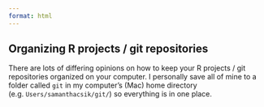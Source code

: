 ```yaml
---
format: html
---
```


::: {.callout-tip}
## Organizing R projects / git repositories
There are lots of differing opinions on how to keep your R projects / git repositories organized on your computer. I personally save all of mine to a folder called `git` in my computer's (Mac) home directory (e.g. `Users/samanthacsik/git/`) so everything is in one place.
:::